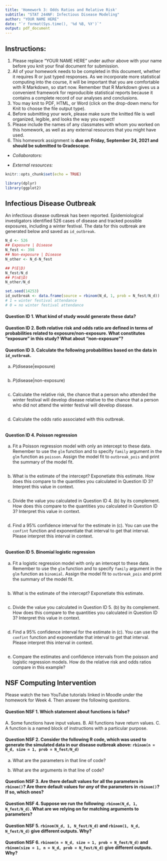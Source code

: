 ---
title: 'Homework 3: Odds Ratios and Relative Risk'
subtitle: "STAT 244NF: Infectious Disease Modeling"
author: "YOUR NAME HERE"
date: "`r format(Sys.time(), '%d %B, %Y')`"
output: pdf_document
---

## Instructions:

1. Please replace "YOUR NAME HERE" under author above with your name before you knit your final document for submission.
2. All of your homework needs to be completed in this document, whether it requires R or just typed responses. As we incorporate more statistical computing into the course, it will be important that you are comfortable with R Markdown, so start now. Remember that R Markdown gives us a convenient framework for reproducible statistical reports because it contains a complete record of our analyses and conclusions.
3. You may knit to PDF, HTML, or Word (click on the drop-down menu for Knit to choose the file output type). 
4. Before submitting your work, please make sure the knitted file is well organized, legible, and looks the way you expect!
5. Please include the names of any classmates with whom you worked on this homework, as well as any external resources that you might have used.
6. This homework assignment is **due on Friday, September 24, 2021 and should be submitted to Gradescope**.

- *Collaborators:*

- *External resources:*

```{r setup, include=FALSE}
knitr::opts_chunk$set(echo = TRUE)

library(dplyr)
library(ggplot2)
```

## Infectious Disease Outbreak

An infectious disease outbreak has been reported. Epidemiological investigators identified 526 cases of disease and tracked possible exposures, including a winter festival. The data for this outbreak are generated below and saved as `id_outbreak`. 

```{r}
N_d <- 526
## Exposure | Disease
N_fest <- 398
## Non-exposure | Disease
N_other <- N_d-N_fest

## P(E|D)
N_fest/N_d
## P(nE|D)
N_other/N_d

set.seed(14253)
id_outbreak <- data.frame(source = rbinom(N_d, 1, prob = N_fest/N_d))
# 1 = winter festival attendance
# 0 = no winter festival attendance
```

#### Question ID 1. What kind of study would generate these data?


#### Question ID 2. Both relative risk and odds ratio are defined in terms of probabilities related to exposure/non-exposure. What constitutes "exposure" in this study? What about "non-exposure"?


#### Question ID 3. Calculate the following probabilities based on the data in `id_outbreak`.

(a) $P(\text{disease}|\text{exposure})$

```{r}

```

(b) $P(\text{disease}|\text{non-exposure})$

```{r}

```

(c) Calculate the relative risk, the chance that a person who attended the winter festival will develop disease relative to the chance that a person who did not attend the winter festival will develop disease. 

```{r}

```

(d) Calculate the odds ratio associated with this outbreak.

```{r}

```

#### Question ID 4. Poisson regression

(a) Fit a Poisson regression model with only an intercept to these data. Remember to use the `glm` function and to specify `family` argument in the `glm` function as `poisson`. Assign the model fit to `outbreak_pois` and print the summary of the model fit.

```{r}

```

(b) What is the estimate of the intercept? Exponetiate this estimate. How does this compare to the quantities you calculated in Question ID 3? Interpret this value in context.

```{r}

```

(c) Divide the value you calculated in Question ID 4. (b) by its complement. How does this compare to the quantities you calculated in Question ID 3? Interpret this value in context.

```{r}

```

(d) Find a 95% confidence interval for the estimate in (c). You can use the `confint` function and exponentiate that interval to get that interval. Please interpret this interval in context.

```{r}

```


#### Question ID 5. Binomial logistic regression

(a) Fit a logistic regression model with only an intercept to these data. Remember to use the `glm` function and to specify `family` argument in the `glm` function as `binomial`. Assign the model fit to `outbreak_pois` and print the summary of the model fit.

```{r}

```

(b) What is the estimate of the intercept? Exponetiate this estimate. 

```{r}

```

(c) Divide the value you calculated in Question ID 5. (b) by its complement. How does this compare to the quantities you calculated in Question ID 3? Interpret this value in context.

```{r}

```

(d) Find a 95% confidence interval for the estimate in (c). You can use the `confint` function and exponentiate that interval to get that interval. Please interpret this interval in context.

```{r}

```

(e) Compare the estimates and confidence intervals from the poisson and logistic regression models. How do the relative risk and odds ratios compare in this example?



## NSF Computing Intervention

Please watch the two YouTube tutorials linked in Moodle under the homework for Week 4. Then answer the following questions.

#### Question NSF 1. Which statement about functions is false?

A. Some functions have input values.
B. All functions have return values.
C. A function is a named block of instructions with a particular purpose.

#### Question NSF 2. Consider the following R code, which was used to generate the simulated data in our disease outbreak above: `rbinom(n = N_d, size = 1, prob = N_fest/N_d)`

(a) What are the parameters in that line of code?


(b) What are the arguments in that line of code?


#### Question NSF 3. Are there default values for all the parameters in `rbinom()`? Are there default values for *any* of the parameters in `rbinom()`? If so, which ones?


#### Question NSF 4. Suppose we run the following: `rbinom(N_d, 1, N_fest/N_d)`. What are we relying on for matching arguments to parameters?


#### Question NSF 5. `rbinom(N_d, 1, N_fest/N_d)` and `rbinom(1, N_d, N_fest/N_d)` give different outputs. Why?



#### Question NSF 6. `rbinom(n = N_d, size = 1, prob = N_fest/N_d)` and `rbinom(size = 1, n = N_d, prob = N_fest/N_d)` give different outputs. Why?